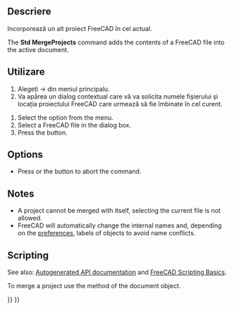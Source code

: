 <languages/>

{{Docnav
|[[Std_Export|Export]]
|[[Std_ProjectInfo|ProjectInfo]]
|[[Std_File_Menu|Std File Menu]]
|IconL=Std_Export.svg
|IconR=Std_ProjectInfo.svg
|IconC=Freecad.svg
}}

<div class="mw-translate-fuzzy">
{{GuiCommand/ro
|Name=Std MergeProjects
|Name/ro=Fuzionați Proiectul
|Workbenches=All
|MenuLocation=File → Fuzionați Proiectul
|Shortcut=
|SeeAlso=
}}
</div>

<span id="Description"></span>
==Descriere==
Incorporează un alt proiect FreeCAD în cel actual.

The '''Std MergeProjects''' command adds the contents of a FreeCAD file into the active document.

<span id="Usage"></span>
<div class="mw-translate-fuzzy">
==Utilizare==
#Alegeți {{KEY| File}}  →  {{KEY| Merge project...}}  din meniul principalu.
#Va apărea un dialog contextual care vă va solicita numele fișierului și locația proiectului FreeCAD care urmează să fie îmbinate în cel curent.
</div>

# Select the {{MenuCommand|File → [[Image:Std_MergeProjects.svg|16px]] Merge Document}} option from the menu.
# Select a FreeCAD file in the dialog box.
# Press the {{Button|Open}} button.

==Options==

* Press {{KEY|Esc}} or the {{Button|Cancel}} button to abort the command.

==Notes==

* A project cannot be merged with itself, selecting the current file is not allowed.
* FreeCAD will automatically change the internal names and, depending on the [[Preferences_Editor#Document|preferences]], labels of objects to avoid name conflicts.

==Scripting==

See also: [https://freecad.github.io/SourceDoc/ Autogenerated API documentation] and [[FreeCAD_Scripting_Basics|FreeCAD Scripting Basics]].

To merge a project use the {{Incode|mergeProject}} method of the document object.

{{Code|code=
import FreeCAD

FreeCAD.ActiveDocument.mergeProject("Path_to_FCStd_project_file")
}}


{{Docnav
|[[Std_Export|Export]]
|[[Std_ProjectInfo|ProjectInfo]]
|[[Std_File_Menu|Std File Menu]]
|IconL=Std_Export.svg
|IconR=Std_ProjectInfo.svg
|IconC=Freecad.svg
}}

{{Std_Base_navi{{#translation:}}}}
{{Userdocnavi{{#translation:}}}}